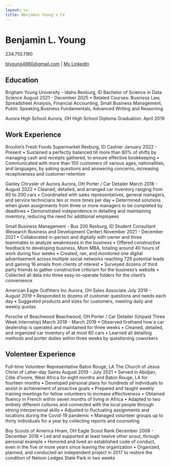 ```yaml
---
layout: cv
title: Benjamin Young's CV
---
```

# Benjamin L. Young
234.755.1190

<div id="webaddress">
<a href="blyoung4960@gmail.com">blyoung4960@gmail.com</a>
| <a href="linkedin.com/in/blyoung4960">My LinkedIn</a>
</div>


## Education

Brigham Young University - Idaho                                                                            Rexburg, ID
Bachelor of Science in Data Science                                                         August 2021 - December 2025
• Related Courses: Business Law, Spreadsheet Analysis, Financial Accounting, Small Business Management, Public Speaking,Business Fundamentals, Advanced Writing and Reasoning

Aurora High School Aurora, OH
High School Diploma Graduation: April 2019

## Work Experience

Broulim's Fresh Foods Supermarket       Rexburg, ID
Cashier                                 January 2022 - Present
• Sustained a perfectly balanced till more than 80% of shifts by managing cash and receipts gathered, to ensure effective bookkeeping
• Communicated with more than 150 customers of various ages, nationalities, and languages, by asking questions and answering concerns, 
increasing receptiveness and customer retention

Ganley Chrysler of Aurora               Aurora, OH
Porter / Car Detailer                   March 2018 - August 2022
• Cleaned, detailed, and arranged car inventory ranging from 60 to 200 cars
• Coordinated with sales representatives, general managers, and service technicians ten or more times per day
• Determined solutions when given assignments from three or more managers to be completed by deadlines
• Demonstrated independence in detailing and maintaining inventory, reducing the need for additional employees

Small Business Management - Bus 200      Rexburg, ID
Student Consultant (Research Business and Development Center) November 2021 - December 2021
• Collaborated in-person and digitally with owner and three teammates to analyze weaknesses in the business
• Offered constructive feedback to developing business, Mom MBA, totaling around 40 hours of work during four weeks
• Created, ran, and monitored one digital advertisement across multiple social networks reaching 729 potential leads and gaining 16 emails 
from clients of interest
• Surveyed dozens of third party friends to gather constructive criticism for the business's website
• Collected all data into three easy-to-operate folders for the client's convenience

American Eagle Outfitters Inc              Aurora, OH
Sales Associate                             July 2019 - August 2019
• Responded to dozens of customer questions and needs each day
• Suggested products and sizes for customers, meeting daily and weekly quotas

Porsche of Beachwood                        Beachwood, OH
Porter / Car Detailer (Unpaid Three Week Internship) March 2019 - March 2019
• Observed firsthand how a car dealership is operated and maintained for three weeks
• Cleaned, detailed, and organized car inventory of at most 60 cars
• Learned all detailing methods and porter duties within three weeks by questioning coworkers

## Volenteer Experience

Full-time Volunteer Representative          Baton Rouge, LA
The Church of Jesus Christ of Latter-day Saints August 2019 - July 2021
• Served in Abidjan, Côte d'Ivoire, West Africa for eight months and Baton Rouge, LA for fourteen months
• Developed personal plans for hundreds of individuals to assist in achievement of proactive goals
• Prepared and taught weekly training meetings for fellow volunteers to increase effectiveness
• Obtained fluency in French within seven months of living in Africa
• Adapted to two entirely different cultures and connected with the local people through strong interpersonal skills
• Adjusted to fluctuating assignments and locations during the Covid-19 pandemic
• Managed volunteer groups up to thirty individuals for a year by collecting reports and counseling

Boy Scouts of America                       Hiram, OH
Eagle Scout Rank                            December 2008 - December 2018
• Led and supported at least twelve other scout, through personal example
• Honored and lived an established code of conduct, even in the five or more years since leaving the organization
• Organized, planned, and conducted an independent project in 2017 to restore the condition of Nelson Ledges State Park in two weeks

<!-- ### Footer

Last updated: Apr 2024 -->